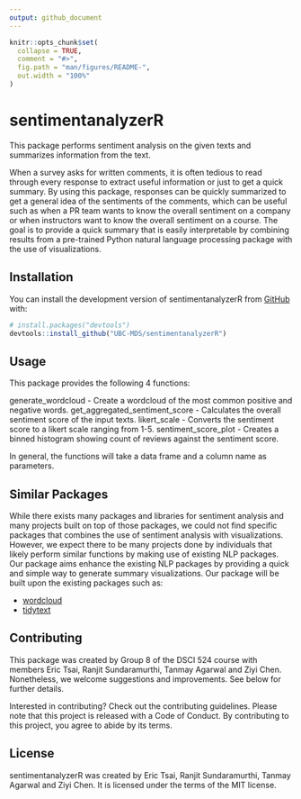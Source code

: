 ```yaml
---
output: github_document
---
```


<!-- README.md is generated from README.Rmd. Please edit that file -->

```r
knitr::opts_chunk$set(
  collapse = TRUE,
  comment = "#>",
  fig.path = "man/figures/README-",
  out.width = "100%"
)
```

# sentimentanalyzerR

<!-- badges: start -->

<!-- badges: end -->

This package performs sentiment analysis on the given texts and summarizes information from the text.

When a survey asks for written comments, it is often tedious to read through every response to extract useful information or just to get a quick summary. By using this package, responses can be quickly summarized to get a general idea of the sentiments of the comments, which can be useful such as when a PR team wants to know the overall sentiment on a company or when instructors want to know the overall sentiment on a course. The goal is to provide a quick summary that is easily interpretable by combining results from a pre-trained Python natural language processing package with the use of visualizations.

## Installation

You can install the development version of sentimentanalyzerR from [GitHub](https://github.com/) with:

``` r
# install.packages("devtools")
devtools::install_github("UBC-MDS/sentimentanalyzerR")
```

## Usage

This package provides the following 4 functions:

generate_wordcloud - Create a wordcloud of the most common positive and negative words. get_aggregated_sentiment_score - Calculates the overall sentiment score of the input texts. likert_scale - Converts the sentiment score to a likert scale ranging from 1-5. sentiment_score_plot - Creates a binned histogram showing count of reviews against the sentiment score.

In general, the functions will take a data frame and a column name as parameters.

## Similar Packages

While there exists many packages and libraries for sentiment analysis and many projects built on top of those packages, we could not find specific packages that combines the use of sentiment analysis with visualizations. However, we expect there to be many projects done by individuals that likely perform similar functions by making use of existing NLP packages. Our package aims enhance the existing NLP packages by providing a quick and simple way to generate summary visualizations. Our package will be built upon the existing packages such as:

-   [wordcloud](https://cran.r-project.org/web/packages/wordcloud/wordcloud.pdf)
-   [tidytext](https://cran.r-project.org/web/packages/tidytext/vignettes/tidytext.html)

## Contributing

This package was created by Group 8 of the DSCI 524 course with members Eric Tsai, Ranjit Sundaramurthi, Tanmay Agarwal and Ziyi Chen. Nonetheless, we welcome suggestions and improvements. See below for further details.

Interested in contributing? Check out the contributing guidelines. Please note that this project is released with a Code of Conduct. By contributing to this project, you agree to abide by its terms.

## License

sentimentanalyzerR was created by Eric Tsai, Ranjit Sundaramurthi, Tanmay Agarwal and Ziyi Chen. It is licensed under the terms of the MIT license.
